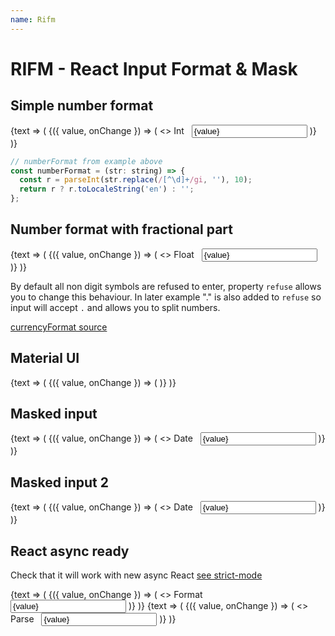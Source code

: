 ```yaml
---
name: Rifm
---
```


# RIFM - React Input Format & Mask


## Simple number format

<Playground>
  <Value initial={''}>
    {text => (
      <Rifm
        value={text.value}
        onChange={text.set}
        format={numberFormat}
      >
        {({ value, onChange }) => (
          <>
            Int&nbsp;&nbsp;
            <input value={value} onChange={onChange} className={css({textAlign:"right"})}/>
          </>
        )}
      </Rifm>
    )}

  </Value>
</Playground>

```javascript
// numberFormat from example above
const numberFormat = (str: string) => {
  const r = parseInt(str.replace(/[^\d]+/gi, ''), 10);
  return r ? r.toLocaleString('en') : '';
};
```

## Number format with fractional part

<Playground>
  <Value initial={''}>
    {text => (
      <Rifm
        refuse={/[^\d.]/ig}
        value={text.value}
        onChange={text.set}
        format={currencyFormat}
      >
        {({ value, onChange }) => (
          <>
            Float&nbsp;&nbsp;
            <input value={value} onChange={onChange} className={css({textAlign:"right"})}/>
          </>
        )}
      </Rifm>
    )}
  </Value>
</Playground>

By default all non digit symbols are refused to enter,
property `refuse` allows you to change this behaviour.
In later example "." is also added to `refuse` so input will accept `.`
and allows you to split numbers.

[currencyFormat source](./docs/format.js)

## Material UI

<Playground>
  <Value initial={''}>
    {text => (
      <Rifm
        refuse={/[^\d.]/ig}
        value={text.value}
        onChange={text.set}
        format={currencyFormat}
      >
        {({ value, onChange }) => (
          <TextField value={value} label={'Float'} onChange={onChange} className={css({input: {textAlign:"right"}})}/>
        )}
      </Rifm>
    )}
  </Value>
</Playground>

## Masked input

<Playground>
  <Value initial={'18-08-1978'}>
    {text => (
      <Rifm
        mask
        value={text.value}
        onChange={text.set}
        format={dateFormat}
      >
        {({ value, onChange }) => (
          <>
            Date&nbsp;&nbsp;
            <input placeholder="dd-mm-yyyy" value={value} onChange={onChange} />
          </>
        )}
      </Rifm>
    )}
  </Value>
</Playground>

## Masked input 2

<Playground>
  <Value initial={''}>
    {text => (
      <Rifm
        mask
        refuse={/[^\d_]/ig}
        value={text.value}
        onChange={text.set}
        format={dateFormatSym}
      >
        {({ value, onChange }) => (
          <>
            Date&nbsp;&nbsp;
            <input placeholder="__-__-____" value={value} onChange={onChange} />
          </>
        )}
      </Rifm>
    )}
  </Value>
</Playground>

## React async ready

Check that it will work with new async React [see strict-mode](https://reactjs.org/docs/strict-mode.html)

<Playground>
  <React.StrictMode>
    <Value initial={''}>
      {text => (
        <Rifm
          refuse={/[^\d.]/ig}
          value={text.value}
          onChange={text.set}
          format={currencyFormat}
        >
          {({ value, onChange }) => (
          <>
            Format&nbsp;&nbsp;
            <input value={value} onChange={onChange} className={css({textAlign:"right"})}/>
          </>
          )}
        </Rifm>
      )}
    </Value>
  </React.StrictMode>
</Playground>

<Playground>
  <React.StrictMode>
    <Value initial={'18-08-1978'}>
      {text => (
        <Rifm
          mask
          value={text.value}
          onChange={text.set}
          format={dateFormat}
        >
          {({ value, onChange }) => (
            <>
              Parse&nbsp;&nbsp;
              <input placeholder="dd-mm-yyyy" value={value} onChange={onChange} />
            </>
          )}
        </Rifm>
      )}
    </Value>
  </React.StrictMode>
</Playground>
